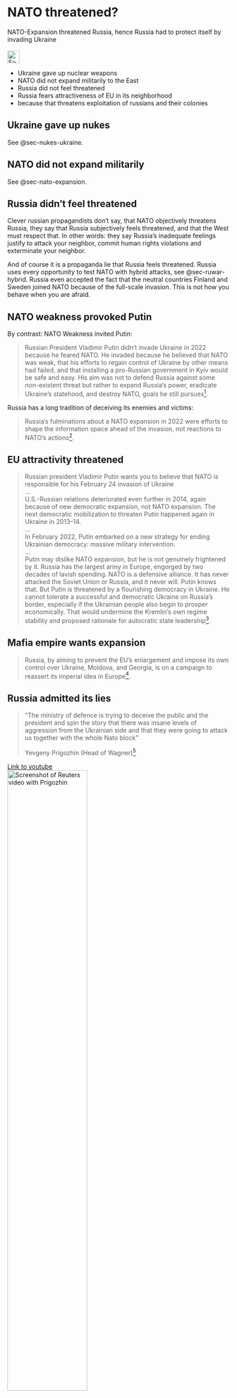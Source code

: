 # NATO threatened? {#sec-nato-threat}

::: {.callout-caution title="Myth"}
NATO-Expansion threatened Russia, hence Russia had to protect itself by invading Ukraine
[<br></br>![Search for topic in EUvsDisinfo](../all_common_img/EUvsDisinfo_400x240.jpg){height=2em}](https://euvsdisinfo.eu/disinformation-cases/?text=nato%20%20threatens%20russia&sort=relevance)
:::

::: {.callout-tip title="Truth"}
- Ukraine gave up nuclear weapons
- NATO did not expand militarily to the East
- Russia did not feel threatened
- Russia fears attractiveness of EU in its neighborhood
- because that threatens exploitation of russians and their colonies
:::


## Ukraine gave up nukes

See @sec-nukes-ukraine.

## NATO did not expand militarily

See @sec-nato-expansion.

## Russia didn't feel threatened

Clever russian propagandists don't say, that NATO objectively threatens Russia, they say that Russia subjectively feels threatened, and that the West must respect that. In other words: they say Russia's inadequate feelings justify to attack your neighbor, commit human rights violations and exterminate your neighbor. 

And of course it is a propaganda lie that Russia feels threatened. Russia uses every opportunity to test NATO with hybrid attacks, see @sec-ruwar-hybrid. Russia even accepted the fact that the neutral countries Finland and Sweden joined NATO because of the full-scale invasion. This is not how you behave when you are afraid.  

## NATO weakness provoked Putin

By contrast: NATO Weakness invited Putin: 

> Russian President Vladimir Putin didn’t invade Ukraine in 2022 because he feared NATO. He invaded because he believed that NATO was weak, that his efforts to regain control of Ukraine by other means had failed, and that installing a pro-Russian government in Kyiv would be safe and easy. His aim was not to defend Russia against some non-existent threat but rather to expand Russia’s power, eradicate Ukraine’s statehood, and destroy NATO, goals he still pursues[^nato-thread-1].

Russia has a long tradition of deceiving its enemies and victims:

> Russia’s fulminations about a NATO expansion in 2022 were efforts to shape the information space ahead of the invasion, not reactions to NATO’s actions[^nato-thread-1].


## EU attractivity threatened

> Russian president Vladimir Putin wants you to believe that NATO is responsible for his February 24 invasion of Ukraine  
> ...  
> U.S.-Russian relations deteriorated even further in 2014, again because of new democratic expansion, not NATO expansion. The next democratic mobilization to threaten Putin happened again in Ukraine in 2013–14.  
> ...  
> In February 2022, Putin embarked on a new strategy for ending Ukrainian democracy: massive military intervention.   
> ...  
> Putin may dislike NATO expansion, but he is not genuinely frightened by it. Russia has the largest army in Europe, engorged by two decades of lavish spending. NATO is a defensive alliance. It has never attacked the Soviet Union or Russia, and it never will. Putin knows that. But Putin is threatened by a flourishing democracy in Ukraine. He cannot tolerate a successful and democratic Ukraine on Russia’s border, especially if the Ukrainian people also begin to prosper economically. That would undermine the Kremlin’s own regime stability and proposed rationale for autocratic state leadership[^nato-threat-2].


## Mafia empire wants expansion

> Russia, by aiming to prevent the EU’s enlargement and impose its own control over Ukraine, Moldova, and Georgia, is on a campaign to reassert its imperial idea in Europe[^nato-threat-3].


## Russia admitted its lies

> “The ministry of defence is trying to deceive the public and the president and spin the story that there was insane levels of aggression from the Ukrainian side and that they were going to attack us together with the whole Nato block”  
>  
> Yevgeny Prigozhin (Head of Wagner)[^nato-threat-4]

[Link to youtube  
![Screenshot of Reuters video with Prigozhin](nato-prigozhin.jpg){width=60%}](https://www.youtube.com/watch?v=V8thO6S5duE)




[^nato-thread-1]: Weakness is Lethal: Why Putin Invaded Ukraine and How the War Must End. (Oct 1, 2023). Institute for the STUDY OF WAR (ISW). [https://understandingwar.org/backgrounder/weakness-lethal-why-putin-invaded-ukraine-and-how-war-must-end](https://understandingwar.org/backgrounder/weakness-lethal-why-putin-invaded-ukraine-and-how-war-must-end)
  
[^nato-threat-2]: Person & McFaul (2022 April) What Putin Fears Most.  Journal of Democracy, Volume 33, Issue 2, Page 18–27. [https://www.journalofdemocracy.org/articles/what-putin-fears-most/](https://www.journalofdemocracy.org/articles/what-putin-fears-most/)

[^nato-threat-3]: Nicholas Lokker and Kate Johnston  (July 15, 2024) 
For Putin, the EU Is a Bigger Threat Than NATO. Center for a New American Security
[https://www.cnas.org/publications/commentary/for-putin-the-eu-is-a-bigger-threat-than-nato](https://www.cnas.org/publications/commentary/for-putin-the-eu-is-a-bigger-threat-than-nato)

[^nato-threat-4]: Pjotr Sauer (23 Jun 2022) Wagner chief accuses Moscow of lying to public about Ukraine. Yevgeny Prigozhin dismisses justification for war that Kyiv was planning 2022 attack on Donbas and Crimea. The Guardian. [https://www.theguardian.com/world/2023/jun/23/wagner-chief-accuses-moscow-of-lying-to-public-about-ukraine-yevgeny-prigozhin](https://www.theguardian.com/world/2023/jun/23/wagner-chief-accuses-moscow-of-lying-to-public-about-ukraine-yevgeny-prigozhin)
